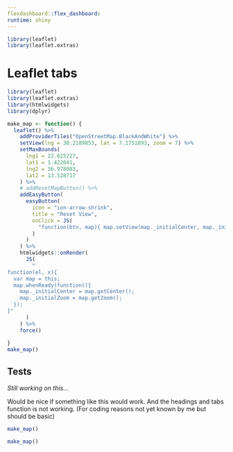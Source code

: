 ```yaml
---
flexdashboard::flex_dashboard:
runtime: shiny
---
```


```r
library(leaflet)
library(leaflet.extras)
```

# Leaflet tabs {#tabs}
```r
library(leaflet)
library(leaflet.extras)
library(htmlwidgets)
library(dplyr)

make_map <- function() {
  leaflet() %>%
    addProviderTiles("OpenStreetMap.BlackAndWhite") %>%
    setView(lng = 30.2189853, lat = 7.1751893, zoom = 7) %>%
    setMaxBounds(
      lng1 = 22.625227,
      lat1 = 1.422041, 
      lng2 = 36.978083,
      lat2 = 13.528717 
    ) %>% 
    # addResetMapButton() %>%
    addEasyButton(
      easyButton(
        icon = "ion-arrow-shrink", 
        title = "Reset View", 
        onClick = JS(
          "function(btn, map){ map.setView(map._initialCenter, map._initialZoom); }"
        )
      )
    ) %>% 
    htmlwidgets::onRender(
      JS(
        "
function(el, x){ 
  var map = this; 
  map.whenReady(function(){
    map._initialCenter = map.getCenter(); 
    map._initialZoom = map.getZoom();
  });
}"
      )
    ) %>%
    force()
  
}
make_map()
```

## Tests {.tabset}

*Still working on this...*

Would  be nice if something like this would work. And the headings and tabs function is not working. (For coding reasons not yet known by me but should be basic)

```r
make_map()
```

```r
make_map()
```